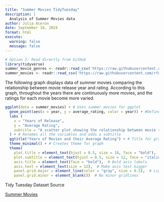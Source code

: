 ```yaml
---
title: "Summer Movies TidyTuesday" 
description: |
  Analysis of Summer Movies data 
author: Julia Aceron
date: September 18, 2024
format: html
execute:
  warning: false
  message: false
---
```


```r
# Option 2: Read directly from GitHub
library(tidyverse)
summer_movie_genres <- readr::read_csv('https://raw.githubusercontent.com/rfordatascience/tidytuesday/master/data/2024/2024-07-30/summer_movie_genres.csv')
summer_movies <- readr::read_csv('https://raw.githubusercontent.com/rfordatascience/tidytuesday/master/data/2024/2024-07-30/summer_movies.csv')
```

The following graph displays data of summer movies comparing the relationship between movie release year and rating. According to this graph, throughout the years there are continuously more movies, and the ratings for each movie become more varied. 

```r

ggplot(data = summer_movies) + # Uses summer_movies for ggplot
  geom_point(aes(x = year, y = average_rating, color = year)) + #Defines x and y variables and groups the colors by year
  labs (
    x = "Years of Release", 
    y = "Average Rating",
    subtitle = "A scatter plot showing the relationship between movie release year and rating"
  ) + # Renames all the variables and adds a subtitle 
  ggtitle("Years of Movies and their Average Rating") + # Title for graph
  theme_minimal() + # Creates theme for graph
  theme(
    plot.title = element_text(hjust = 0.5, size = 18, face = "bold"),  # Center and bold the title
    plot.subtitle = element_text(hjust = 0.5, size = 12, face = "italic"),  # Subtitle formatting
    axis.title = element_text(face = "bold"),  # Bold axis labels
    axis.text = element_text(size = 12),  # Make axis text bigger
    panel.grid.major = element_line(color = "gray", size = 0.5),  # Lighter gridlines
    panel.grid.minor = element_blank())  # No minor gridlines

```

Tidy Tuesday Dataset Source

[Summer Movies](https://developer.imdb.com/non-commercial-datasets/)
